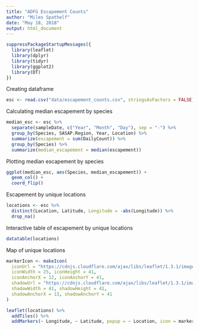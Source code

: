 ```yaml
---
title: "ADFG Escapement Counts"
author: "Miles Spathelf"
date: "May 18, 2018"
output: html_document
---
```


```r
suppressPackageStartupMessages({
  library(leaflet)
  library(dplyr)
  library(tidyr)
  library(ggplot2)
  library(DT)
})
```

Creating dataframe

```r
esc <- read.csv("data/escapement_counts.csv", stringsAsFactors = FALSE)
```

Calculating median escapement by species

```r
median_esc <- esc %>% 
  separate(sampleDate, c("Year", "Month", "Day"), sep = "-") %>% 
  group_by(Species, SASAP.Region, Year, Location) %>% 
  summarize(escapement = sum(DailyCount)) %>% 
  group_by(Species) %>% 
  summarize(median_escapement = median(escapement))
```

Plotting median escapement by species

```r
ggplot(median_esc, aes(Species, median_escapement)) +
  geom_col() +
  coord_flip()
```

Escapement by unique locations

```r
locations <- esc %>% 
  distinct(Location, Latitude, Longitude = -abs(Longitude)) %>% 
  drop_na()
```

Interactive table of escapement by unique locations

```r
datatable(locations)
```

Map of unique locations

```r
markerIcon <- makeIcon(
  iconUrl = "https://cdnjs.cloudflare.com/ajax/libs/leaflet/1.3.1/images/marker-icon.png",
  iconWidth = 25, iconHeight = 41,
  iconAnchorX = 12, iconAnchorY = 41,
  shadowUrl = "https://cdnjs.cloudflare.com/ajax/libs/leaflet/1.3.1/images/marker-shadow.png",
  shadowWidth = 41, shadowHeight = 41,
  shadowAnchorX = 13, shadowAnchorY = 41
)
```

```r
leaflet(locations) %>% 
  addTiles() %>% 
  addMarkers(~ Longitude, ~ Latitude, popup = ~ Location, icon = markerIcon)
```
